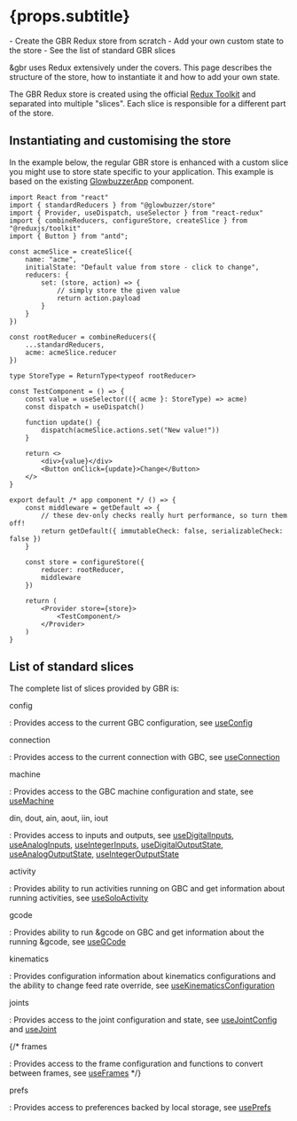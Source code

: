 
# {props.subtitle}

<Tldr>
    - Create the GBR Redux store from scratch
    - Add your own custom state to the store
    - See the list of standard GBR slices
</Tldr>

&gbr uses Redux extensively under the covers. This page describes the structure of the store, how to instantiate it and how to add your own state.

The GBR Redux store is created using the official [Redux Toolkit](https://redux-toolkit.js.org) and separated into multiple "slices". Each slice is responsible for a different part of the store.

## Instantiating and customising the store

In the example below, the regular GBR store is enhanced with a custom slice you might use to store state specific to your application. This example is based on the existing
[GlowbuzzerApp](https://github.com/glowbuzzer/gbr/blob/main/libs/controls/src/GlowbuzzerApp.tsx) component.

```tsx demo
import React from "react"
import { standardReducers } from "@glowbuzzer/store"
import { Provider, useDispatch, useSelector } from "react-redux"
import { combineReducers, configureStore, createSlice } from "@reduxjs/toolkit"
import { Button } from "antd";

const acmeSlice = createSlice({
    name: "acme",
    initialState: "Default value from store - click to change",
    reducers: {
        set: (store, action) => {
            // simply store the given value
            return action.payload
        }
    }
})

const rootReducer = combineReducers({
    ...standardReducers,
    acme: acmeSlice.reducer
})

type StoreType = ReturnType<typeof rootReducer>

const TestComponent = () => {
    const value = useSelector(({ acme }: StoreType) => acme)
    const dispatch = useDispatch()

    function update() {
        dispatch(acmeSlice.actions.set("New value!"))
    }

    return <>
        <div>{value}</div>
        <Button onClick={update}>Change</Button>
    </>
}

export default /* app component */ () => {
    const middleware = getDefault => {
        // these dev-only checks really hurt performance, so turn them off!
        return getDefault({ immutableCheck: false, serializableCheck: false })
    }

    const store = configureStore({
        reducer: rootReducer,
        middleware
    })

    return (
        <Provider store={store}>
            <TestComponent/>
        </Provider>
    )
}
```

## List of standard slices

The complete list of slices provided by GBR is:

config

: Provides access to the current GBC configuration, see [useConfig](hooks/useConfig)

connection

: Provides access to the current connection with GBC, see [useConnection](hooks/useConnection)

machine

: Provides access to the GBC machine configuration and state, see [useMachine](hooks/useMachine)

din, dout, ain, aout, iin, iout

: Provides access to inputs and outputs, see [useDigitalInputs](hooks/useDigitalInputs), [useAnalogInputs](hooks/useAnalogInputs), [useIntegerInputs](hooks/useIntegerInputs),
[useDigitalOutputState](hooks/useDigitalOutputState), [useAnalogOutputState](hooks/useAnalogOutputState), [useIntegerOutputState](hooks/useIntegerOutputState)

activity

: Provides ability to run activities running on GBC and get information about running activities, see [useSoloActivity](hooks/useSoloActivity)

gcode

: Provides ability to run &gcode on GBC and get information about the running &gcode, see [useGCode](hooks/useGCode)

kinematics

: Provides configuration information about kinematics configurations and the ability to change feed rate override, see
[useKinematicsConfiguration](hooks/useKinematicsConfiguration)

joints

: Provides access to the joint configuration and state, see [useJointConfig](hooks/useJointConfig) and [useJoint](hooks/useJoint)

{/*
frames

: Provides access to the frame configuration and functions to convert between frames, see [useFrames](hooks/useFrames)
*/}

prefs

: Provides access to preferences backed by local storage, see [usePrefs](hooks/usePrefs)
